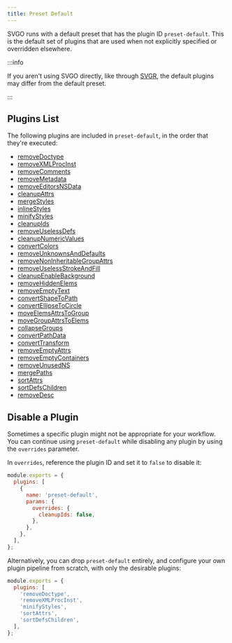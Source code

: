 ```yaml
---
title: Preset Default
---
```


SVGO runs with a default preset that has the plugin ID `preset-default`. This is the default set of plugins that are used when not explicitly specified or overridden elsewhere.

:::info

If you aren't using SVGO directly, like through [SVGR](https://github.com/gregberge/svgr), the default plugins may differ from the default preset.

:::

## Plugins List

The following plugins are included in `preset-default`, in the order that they're executed:

- [removeDoctype](/docs/plugins/removeDoctype/)
- [removeXMLProcInst](/docs/plugins/removeXMLProcInst/)
- [removeComments](/docs/plugins/removeComments/)
- [removeMetadata](/docs/plugins/removeMetadata/)
- [removeEditorsNSData](/docs/plugins/removeEditorsNSData/)
- [cleanupAttrs](/docs/plugins/cleanupAttrs/)
- [mergeStyles](/docs/plugins/mergeStyles/)
- [inlineStyles](/docs/plugins/inlineStyles/)
- [minifyStyles](/docs/plugins/minifyStyles/)
- [cleanupIds](/docs/plugins/cleanupIds/)
- [removeUselessDefs](/docs/plugins/removeUselessDefs/)
- [cleanupNumericValues](/docs/plugins/cleanupNumericValues/)
- [convertColors](/docs/plugins/convertColors/)
- [removeUnknownsAndDefaults](/docs/plugins/removeUnknownsAndDefaults/)
- [removeNonInheritableGroupAttrs](/docs/plugins/removeNonInheritableGroupAttrs/)
- [removeUselessStrokeAndFill](/docs/plugins/removeUselessStrokeAndFill/)
- [cleanupEnableBackground](/docs/plugins/cleanupEnableBackground/)
- [removeHiddenElems](/docs/plugins/removeHiddenElems/)
- [removeEmptyText](/docs/plugins/removeEmptyText/)
- [convertShapeToPath](/docs/plugins/convertShapeToPath/)
- [convertEllipseToCircle](/docs/plugins/convertEllipseToCircle/)
- [moveElemsAttrsToGroup](/docs/plugins/moveElemsAttrsToGroup/)
- [moveGroupAttrsToElems](/docs/plugins/moveGroupAttrsToElems/)
- [collapseGroups](/docs/plugins/collapseGroups/)
- [convertPathData](/docs/plugins/convertPathData/)
- [convertTransform](/docs/plugins/convertTransform/)
- [removeEmptyAttrs](/docs/plugins/removeEmptyAttrs/)
- [removeEmptyContainers](/docs/plugins/removeEmptyContainers/)
- [removeUnusedNS](/docs/plugins/removeUnusedNS/)
- [mergePaths](/docs/plugins/mergePaths/)
- [sortAttrs](/docs/plugins/sortAttrs/)
- [sortDefsChildren](/docs/plugins/sortDefsChildren/)
- [removeDesc](/docs/plugins/removeDesc/)

## Disable a Plugin

Sometimes a specific plugin might not be appropriate for your workflow. You can continue using `preset-default` while disabling any plugin by using the `overrides` parameter.

In `overrides`, reference the plugin ID and set it to `false` to disable it:

```js
module.exports = {
  plugins: [
    {
      name: 'preset-default',
      params: {
        overrides: {
          cleanupIds: false,
        },
      },
    },
  ],
};
```

Alternatively, you can drop `preset-default` entirely, and configure your own plugin pipeline from scratch, with only the desirable plugins:

```js
module.exports = {
  plugins: [
    'removeDoctype',
    'removeXMLProcInst',
    'minifyStyles',
    'sortAttrs',
    'sortDefsChildren',
  ],
};
```
